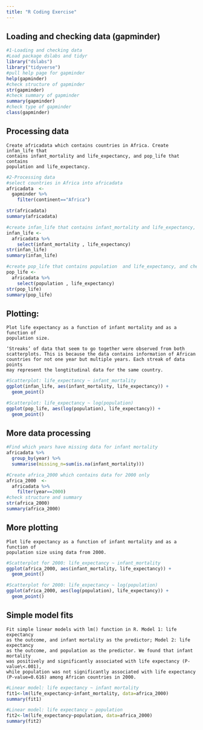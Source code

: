 ---
title: "R Coding Exercise"
---

## Loading and checking data (gapminder)

```{r}
#1-Loading and checking data
#Load package dslabs and tidyr
library("dslabs")
library("tidyverse")
#pull help page for gapminder
help(gapminder)
#check structure of gapminder
str(gapminder) 
#check summary of gapminder
summary(gapminder)
#check type of gapminder
class(gapminder)
```

## Processing data

    Create africadata which contains countries in Africa. Create infan_life that 
    contains infant_mortality and life_expectancy, and pop_life that contains 
    population and life_expectancy.

```{r}
#2-Processing data
#select countries in Africa into africadata
africadata  <- 
  gapminder %>% 
    filter(continent=="Africa")

str(africadata) 
summary(africadata)

#create infan_life that contains infant_mortality and life_expectancy, and check structures and summary
infan_life <-
  africadata %>% 
    select(infant_mortality , life_expectancy)
str(infan_life) 
summary(infan_life)

#create pop_life that contains population  and life_expectancy, and check structures and summary
pop_life <-
  africadata %>% 
    select(population , life_expectancy)
str(pop_life) 
summary(pop_life)
```

## Plotting:

    Plot life expectancy as a function of infant mortality and as a function of 
    population size.

    ‘Streaks’ of data that seem to go together were observed from both 
    scatterplots. This is because the data contains information of African 
    countries for not one year but multiple years. Each streak of data points 
    may represent the longtitudinal data for the same country.

```{r}
#Scatterplot: life_expectancy ~ infant_mortality  
ggplot(infan_life, aes(infant_mortality, life_expectancy)) + 
  geom_point()

#Scatterplot: life_expectancy ~ log(population)  
ggplot(pop_life, aes(log(population), life_expectancy)) + 
  geom_point()
```

## More data processing

```{r}
#Find which years have missing data for infant mortality
africadata %>%
  group_by(year) %>%
  summarise(missing_n=sum(is.na(infant_mortality)))

#Create africa_2000 which contains data for 2000 only
africa_2000  <- 
  africadata %>% 
    filter(year==2000)
#check structure and summary
str(africa_2000) 
summary(africa_2000)
```

## More plotting

    Plot life expectancy as a function of infant mortality and as a function of 
    population size using data from 2000.

```{r}
#Scatterplot for 2000: life_expectancy ~ infant_mortality  
ggplot(africa_2000, aes(infant_mortality, life_expectancy)) + 
  geom_point()

#Scatterplot for 2000: life_expectancy ~ log(population)  
ggplot(africa_2000, aes(log(population), life_expectancy)) + 
  geom_point()
```

## Simple model fits

    Fit simple linear models with lm() function in R. Model 1: life expectancy 
    as the outcome, and infant mortality as the predictor; Model 2: life expectancy 
    as the outcome, and population as the predictor. We found that infant mortality 
    was positively and significantly associated with life expectancy (P-value\<.001), 
    while population was not significantly associated with life expectancy 
    (P-value=0.616) among African countries in 2000.

```{r}
#Linear model: life expectancy ~ infant mortality
fit1<-lm(life_expectancy~infant_mortality, data=africa_2000)
summary(fit1)

#Linear model: life expectancy ~ population
fit2<-lm(life_expectancy~population, data=africa_2000)
summary(fit2)
```
